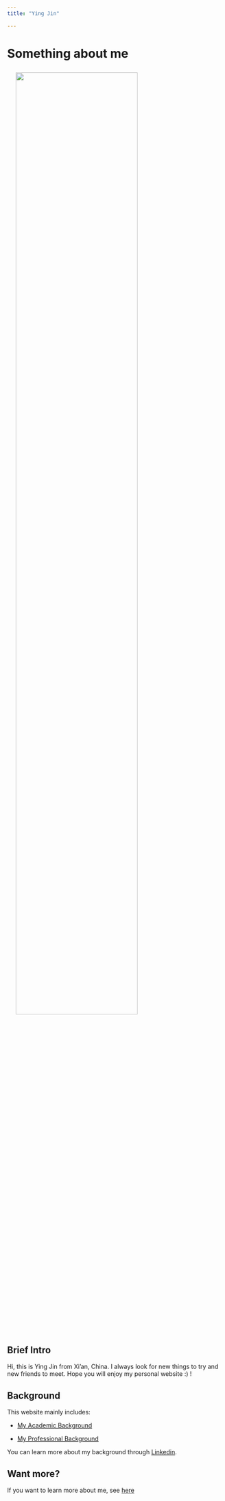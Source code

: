 ```yaml
---
title: "Ying Jin"

---
```

# Something about me

<img src="pics/me.jpg" style="width:75%;margin:8px 20px">

## Brief Intro

Hi, this is Ying Jin from Xi'an, China. I always look for new things to try  and new friends to meet. Hope you will enjoy my personal website :) !

## Background

This website mainly includes:

* [My Academic Background](acd_bg.html)

* [My Professional Background](pro_bg.html)

You can learn more about my background through [Linkedin](https://www.linkedin.com/in/ying-jin-2a0863192/).

## Want more?

If you want to learn more about me, see [here](other_info.html)